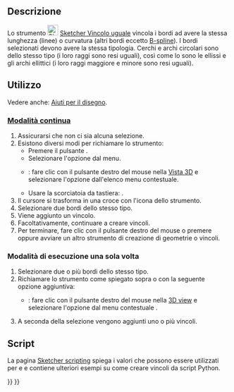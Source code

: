 <languages/>

{{Docnav/it
|[[Sketcher_ConstrainTangent/it|Tangente]]
|[[Sketcher_ConstrainSymmetric/it|Simmetrico]]
|[[Sketcher_Workbench/it|Sketcher]]
|IconL=Sketcher_ConstrainTangent.svg
|IconR=Sketcher_ConstrainSymmetric.svg
|IconC=Workbench_Sketcher.svg
}}

{{GuiCommand/it
|Name=Sketcher ConstrainEqual
|Name/it=Sketcher Vincolo uguale
|MenuLocation=Schizzo → Vincoli Sketcher → Vincolo uguale
|Workbenches=[[Sketcher_Workbench/it|Sketcher]]
|Shortcut={{KEY|E}}
|SeeAlso=
}}

<span id="Description"></span>
==Descrizione==

Lo strumento [[Image:Sketcher_ConstrainEqual.svg|24px]] [[Sketcher_ConstrainEqual|Sketcher Vincolo uguale]] vincola i bordi ad avere la stessa lunghezza (linee) o curvatura (altri bordi eccetto [[Sketcher_CreateBSpline/it|B-spline]]). I bordi selezionati devono avere la stessa tipologia. Cerchi e archi circolari sono dello stesso tipo (i loro raggi sono resi uguali), così come lo sono le ellissi e gli archi ellittici (i loro raggi maggiore e minore sono resi uguali).

<span id="Usage"></span>
==Utilizzo==

Vedere anche: [[Sketcher_Workbench/it#Drawing_aids|Aiuti per il disegno]].

<span id="Continue_mode"></span>
===[[Sketcher_Workbench/it#Continue_modes|Modalità continua]]===

# Assicurarsi che non ci sia alcuna selezione.
# Esistono diversi modi per richiamare lo strumento:
#* Premere il pulsante {{Button|[[Image:Sketcher_ConstrainEqual.svg|16px]] [[Sketcher_ConstrainEqual/it|Vincolo uguale]]}}.
#* Selezionare l'opzione {{MenuCommand|Schizzo → Vincoli Sketcher → [[Image:Sketcher_ConstrainEqual.svg|16px]] Vincolo uguale}} dal menu.
#* {{Version/it|1.0}}: fare clic con il pulsante destro del mouse nella [[3D_view/it|Vista 3D]] e selezionare l'opzione {{MenuCommand|Vincolo → [[Image:Sketcher_ConstrainEqual.svg|16px]] Vincolo uguale}} dall'elenco menu contestuale.
#* Usare la scorciatoia da tastiera: {{KEY|E}}.
# Il cursore si trasforma in una croce con l'icona dello strumento.
# Selezionare due bordi dello stesso tipo.
# Viene aggiunto un vincolo.
# Facoltativamente, continuare a creare vincoli.
# Per terminare, fare clic con il pulsante destro del mouse o premere {{KEY|Esc}} oppure avviare un altro strumento di creazione di geometrie o vincoli.

<span id="Run-once_mode"></span>
===Modalità di esecuzione una sola volta===

# Selezionare due o più bordi dello stesso tipo.
# Richiamare lo strumento come spiegato sopra o con la seguente opzione aggiuntiva:
#* {{Version/it|1.0}}: fare clic con il pulsante destro del mouse nella [[3D_view/it|3D view]] e selezionare l'opzione {{MenuCommand|[[Image:Sketcher_ConstrainEqual.svg|16px]] Vincolo uguale}} dal menu contestuale .
# A seconda della selezione vengono aggiunti uno o più vincoli.

<span id="Scripting"></span>
== Script ==

{{Code|code=Sketch.addConstraint(Sketcher.Constraint('Equal', Edge1, Edge2))}}

La pagina [[Sketcher_scripting/it|Sketcher scripting]] spiega i valori che possono essere utilizzati per {{incode|Edge1}} e {{incode|Edge2}} e contiene ulteriori esempi su come creare vincoli da script Python.


{{Docnav/it
|[[Sketcher_ConstrainTangent/it|Tangente]]
|[[Sketcher_ConstrainSymmetric/it|Simmetrico]]
|[[Sketcher_Workbench/it|Sketcher]]
|IconL=Sketcher_ConstrainTangent.svg
|IconR=Sketcher_ConstrainSymmetric.svg
|IconC=Workbench_Sketcher.svg
}}

{{Sketcher_Tools_navi{{#translation:}}}}
{{Userdocnavi{{#translation:}}}}